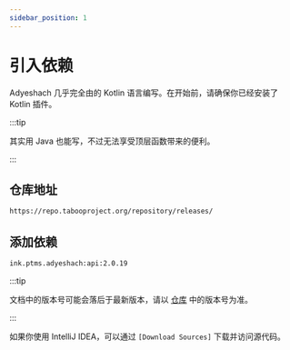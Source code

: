 ```yaml
---
sidebar_position: 1
---
```


# 引入依赖

Adyeshach 几乎完全由的 Kotlin 语言编写。在开始前，请确保你已经安装了 Kotlin 插件。

:::tip

其实用 Java 也能写，不过无法享受顶层函数带来的便利。

:::

## 仓库地址

```txt
https://repo.tabooproject.org/repository/releases/
```

## 添加依赖

```txt
ink.ptms.adyeshach:api:2.0.19
```

:::tip

文档中的版本号可能会落后于最新版本，请以 [仓库](https://repo.tabooproject.org/service/rest/repository/browse/releases/ink/ptms/adyeshach/api/) 中的版本号为准。

:::

如果你使用 IntelliJ IDEA，可以通过 `[Download Sources]` 下载并访问源代码。
